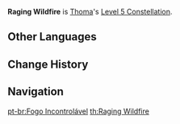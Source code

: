 {{Constellation Infobox
|image       = Constellation Raging Wildfire.png
|description = Increases the Level of [[Crimson Ooyoroi]] by 3.<br />Maximum upgrade level is 15.
|level       = 5
|character   = Thoma
|utility1    = Talent Level Increase
|utility2    = Elemental Burst Level Increase
}}
'''Raging Wildfire''' is [[Thoma]]'s [[Level 5 Constellation]].
<!--
==Gameplay Notes==
-->
==Other Languages==
{{Other Languages
|en      = Raging Wildfire
|zhs     = 野火的豪烈
|zhs_rm  = Yěhuǒ de háo liè
|zht     = 野火的豪烈
|zht_rm  = Yěhuǒ de háo liè
|zh_tl   = 
|ja      = 烈々たる野火
|ja_rm   = Retsuretsu Taru Nobi
|ja_tl   = Fervent Fire
|ja_note = 野火 = literally means "bush fire"
|ko      = 맹렬한 들불
|ko_rm   = Maengryeolhan Deulbul
|ko_tl   = Raging Wildfire
|es      = Fuego incontrolado
|es_tl   = Uncontrolled Fire
|fr      = Feu incontrôlable
|fr_tl   = Uncontrollable Fire
|ru      = Бушующий пожар
|ru_tl   = Raging Fire
|th      = Raging Wildfire
|vi      = Sức Nóng Của Lửa Đỏ
|vi_tl   = 
|de      = Weitreichende Flammen
|de_tl   = Wide-Ranging Flames
|id      = Raging Wildfire
|pt      = Fogo Incontrolável
|pt_tl   = Uncontrollable Fire
}}

==Change History==
{{Change History|2.2}}

==Navigation==
{{Talent Navbox|Thoma}}
[[pt-br:Fogo Incontrolável]]
[[th:Raging Wildfire]]